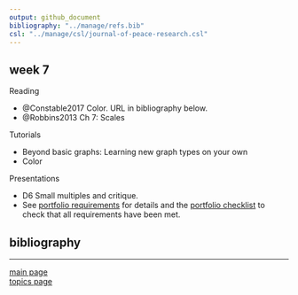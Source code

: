 ```yaml
---
output: github_document
bibliography: "../manage/refs.bib" 
csl: "../manage/csl/journal-of-peace-research.csl"
---
```


## week 7

Reading 

- @Constable2017 Color. URL in bibliography below. 
- @Robbins2013 Ch 7: Scales 

Tutorials

- Beyond basic graphs: Learning new graph types on your own 
- Color 

Presentations

- D6 Small multiples and critique. 
- See [portfolio requirements](folio-01_portfolio-requirements.md) for details and the [portfolio checklist](folio-02_portfolio-checklist.pdf) to check that all requirements have been met. 

## bibliography 

<div id="refs"></div>
  
---

[main page](../README.md)<br>
[topics page](../README-by-topic.md)
